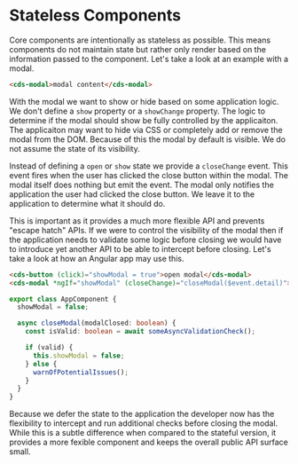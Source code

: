 
<Meta title="Internal Documentation/Stateless API" />

# Stateless Components

Core components are intentionally as stateless as possible. This means components
do not maintain state but rather only render based on the information passed to
the component. Let's take a look at an example with a modal.

```html
<cds-modal>modal content</cds-modal>
```

With the modal we want to show or hide based on some application logic. We don't
define a `show` property or a `showChange` property. The logic to determine if the
modal should show be fully controlled by the applicaiton. The applicaiton may
want to hide via CSS or completely add or remove the modal from the DOM. Because
of this the modal by default is visible. We do not assume the state of its visibility.

Instead of defining a `open` or `show` state we provide a `closeChange` event.
This event fires when the user has clicked the close button within the modal.
The modal itself does nothing but emit the event. The modal only notifies the
application the user had clicked the close button. We leave it to the application
to determine what it should do.

This is important as it provides a much more flexible API and prevents "escape hatch"
APIs. If we were to control the visibility of the modal then if the application
needs to validate some logic before closing we would have to introduce yet another
API to be able to intercept before closing. Let's take a look at how an Angular
app may use this.

```html
<cds-button (click)="showModal = true">open modal</cds-modal>
<cds-modal *ngIf="showModal" (closeChange)="closeModal($event.detail)">Some Content</cds-modal>
```

```ts
export class AppComponent {
  showModal = false;

  async closeModal(modalClosed: boolean) {
    const isValid: boolean = await someAsyncValidationCheck();

    if (valid) {
      this.showModal = false;
    } else {
      warnOfPotentialIssues();
    }
  }
}
```

Because we defer the state to the application the developer now has the flexibility
to intercept and run additional checks before closing the modal. While this is a
subtle difference when compared to the stateful version, it provides a more
fexible component and keeps the overall public API surface small.

